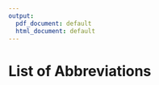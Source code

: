 ```yaml
---
output:
  pdf_document: default
  html_document: default
---
```

# List of Abbreviations {-}

\begin{tabular}{rp{0.2cm}lp{1cm}rp{0.2cm}l}
    AKT & & Protein kinase B \\
    BCR & & B-cell receptor \\
    BH & & Benjamini-Hochberg \\
    BTK & & Bruton’s tyrosine kinase \\
    CDF & & Cumulative Distribution Function \\
    CLL & & Chronic lymphocytic leukemia \\
    CNV & & Copy number variation \\
    CpG ODN & & CpG oligodeoxynucleotides \\
    ERK/MAPK signalling & & Mitogen-activated protein kinase signalling \\
    FBS & & Fetal bovine serum \\
    FDR & & False discovery rate \\
    GSEA & & Gene set enrichment analysis  \\
    Ig & & Immunoglobulin \\
    IGHV & & Immunoglobulin heavy chain variable region \\
    IL & & Interleukin \\
    JAK & & Janus kinase \\
    M-CLL & & CLL with somatic hypermutations in IGHV loci \\
    NF$\kappa$B & & Nuclear factor kappa-light-chain-enhancer of activated B cells \\
    NOTCH & & Neurogenic locus notch  \\
    OS & & Overall survival \\
    PBMC & & Peripheral blood mononuclear cells \\
    PCA & & Principal component analysis \\
    PI3K & & Phosphoinositide 3-kinase \\
    U-CLL & & CLL without somatic hypermutations in IGHV loci \\
    TGF$\beta$ & & Transforming growth factor $\beta$ \\
    TLR & & Toll-like receptor \\ 
    TTT & & Time to next treatment \\
    SF3B1 & & Splicing factor 3B subunit 1 \\
    STAT & & Signal transducer and activator of transcription \\
    SYK & & Spleen tyrosine kinase \\
    ZAP70 & & Tyrosine-protein kinase ZAP-70 \\

    
   
\end{tabular}
